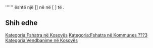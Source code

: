 {{Fshat në 
 | Emri                = Stara Mahala
 | Emri (Rasa dhanore) = Stara Mahala
 | Figura              = 
 | Shteti              = Kosovës
 | Komuna              = ???3
 | Kodi postar         = 
 | Sipërfaqja          = 
 | Popullsia           = 
 | Regj. i popullsisë  = 
 | Dend. e popullsisë  = 
 | Faqja zyrtare       = 
 <!--- Koordinatat ----> 
 | Gjerësia            = 
 | Gjatësia            = 
 | Lartësia            = 
}}
'''''' është një [] në [[  ]] në [  ] të [[  ]].

<!-- == Gjeografia == -->
<!-- == Historia == -->
<!-- == Demografia == -->
== Shih edhe ==
{{Komuna ???3}}
{{Kosovo-Administrata-Cung}}

[[Kategoria:Fshatra në Kosovës]]
[[Kategoria:Fshatra në Kommunes ???3]]
[[Kategoria:Vendbanime në Kosovës]]